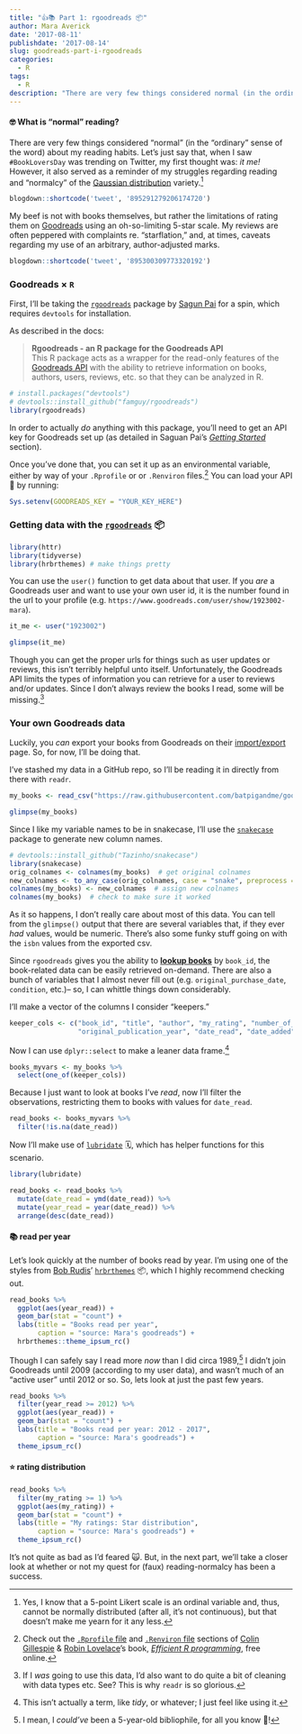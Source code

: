 ```yaml
---
title: "👍📚 Part 1: rgoodreads 📦"
author: Mara Averick
date: '2017-08-11'
publishdate: '2017-08-14'
slug: goodreads-part-i-rgoodreads
categories:
  - R
tags:
  - R
description: "There are very few things considered normal (in the ordinary sense of the word) about my reading habits. Let's just say that, when I saw #BookLoversDay was trending on Twitter, my first thought was: it me! However, it also served as a reminder of my struggles regarding reading and normalcy"
---
```


#### 🤓 What is "normal" reading?

There are very few things considered "normal" (in the "ordinary" sense of the word) about my reading habits. Let's just say that, when I saw `#BookLoversDay` was trending on Twitter, my first thought was: _it me!_ However, it also served as a reminder of my struggles regarding reading and "normalcy" of the [Gaussian distribution](https://en.wikipedia.org/wiki/Normal_distribution) variety.[^normal]


```r
blogdown::shortcode('tweet', '895291279206174720')
```

My beef is not with books themselves, but rather the limitations of rating them on [Goodreads](https://www.goodreads.com/) using an oh-so-limiting 5-star scale. My reviews are often peppered with complaints re. "starflation," and, at times, caveats regarding my use of an arbitrary, author-adjusted marks.

```r
blogdown::shortcode('tweet', '895300309773320192')
```

### Goodreads × `R`

First, I'll be taking the [`rgoodreads`](https://github.com/Famguy/rgoodreads) package by [Sagun Pai](https://github.com/Famguy) for a spin, which requires `devtools` for installation.

As described in the docs:

>  **Rgoodreads - an R package for the Goodreads API**  
>  This R package acts as a wrapper for the read-only features of the [Goodreads API](https://www.goodreads.com/api) with the ability to retrieve information on books, authors, users, reviews, etc. so that they can be analyzed in R.  

```r
# install.packages("devtools")
# devtools::install_github("famguy/rgoodreads")
library(rgoodreads)
```

In order to actually _do_ anything with this package, you'll need to get an API key for Goodreads set up (as detailed in Saguan Pai's [_Getting Started_](https://github.com/Famguy/rgoodreads#getting-started) section).

Once you've done that, you can set it up as an environmental variable, either by way of your `.Rprofile` or or `.Renviron` files.[^efficientR] You can load your API 🔑 by running:

```r
Sys.setenv(GOODREADS_KEY = "YOUR_KEY_HERE")
```

### Getting data with the [`rgoodreads`](https://github.com/Famguy/rgoodreads) 📦 

```r
library(httr)  
library(tidyverse)
library(hrbrthemes) # make things pretty
```

You can use the `user()` function to get data about that user. If you _are_ a Goodreads user and want to use your own user id, it is the number found in the url to your profile (e.g. `https://www.goodreads.com/user/show/1923002-mara`).

```r
it_me <- user("1923002")

glimpse(it_me)
```

Though you can get the proper urls for things such as user updates or reviews, this isn't terribly helpful unto itself. Unfortunately, the Goodreads API limits the types of information you can retrieve for a user to reviews and/or updates. Since I don't always review the books I read, some will be missing.[^chrs]

### Your own Goodreads data

Luckily, you _can_ export your books from Goodreads on their [import/export](https://www.goodreads.com/review/import) page. So, for now, I'll be doing that.

I've stashed my data in a GitHub repo, so I'll be reading it in directly from there with `readr`.

```r
my_books <- read_csv("https://raw.githubusercontent.com/batpigandme/goodreadin/master/data/goodreads_library_export.csv")

glimpse(my_books)
```

Since I like my variable names to be in snakecase, I'll use the [`snakecase`](https://github.com/Tazinho/snakecase) package to generate new column names.

```r
# devtools::install_github("Tazinho/snakecase")
library(snakecase)
orig_colnames <- colnames(my_books)  # get original colnames
new_colnames <- to_any_case(orig_colnames, case = "snake", preprocess = ":|\\.")
colnames(my_books) <- new_colnames  # assign new colnames
colnames(my_books)  # check to make sure it worked
```

As it so happens, I don't really care about most of this data. You can tell from the `glimpse()` output that there are several variables that, if they ever _had_ values, would be numeric. There's also some funky stuff going on with the `isbn` values from the exported csv.

Since `rgoodreads` gives you the ability to [**lookup books**](https://github.com/Famguy/rgoodreads#lookup-books) by `book_id`, the book-related data can be easily retrieved on-demand. There are also a bunch of variables that I almost never fill out (e.g. `original_purchase_date`, `condition`, etc.)-- so, I can whittle things down considerably.

I'll make a vector of the columns I consider "keepers." 

```r
keeper_cols <- c("book_id", "title", "author", "my_rating", "number_of_pages", 
                 "original_publication_year", "date_read", "date_added", "bookshelves")
```

Now I can use `dplyr::select` to make a leaner data frame.[^lean]


```r
books_myvars <- my_books %>%
  select(one_of(keeper_cols))
```

Because I just want to look at books I've _read_, now I'll filter the observations, restricting them to books with values for `date_read`. 

```r
read_books <- books_myvars %>%
  filter(!is.na(date_read))
```

Now I'll make use of [`lubridate`](http://lubridate.tidyverse.org/) 🗓, which has helper functions for this scenario.

```r
library(lubridate)

read_books <- read_books %>%
  mutate(date_read = ymd(date_read)) %>%
  mutate(year_read = year(date_read)) %>%
  arrange(desc(date_read))
```

#### 📚 read per year

Let's look quickly at the number of books read by year. I'm using one of the styles from [Bob Rudis](https://rud.is/b/)' [`hrbrthemes`](https://hrbrmstr.github.io/hrbrthemes/) 📦, which I highly recommend checking out.

```r
read_books %>%
  ggplot(aes(year_read)) +
  geom_bar(stat = "count") +
  labs(title = "Books read per year", 
       caption = "source: Mara's goodreads") +
  hrbrthemes::theme_ipsum_rc()
```

Though I can safely say I read more _now_ than I did circa 1989,[^1] I didn't join Goodreads until 2009 (according to my user data), and wasn't much of an "active user" until 2012 or so. So, lets look at just the past few years.

```r
read_books %>%
  filter(year_read >= 2012) %>%
  ggplot(aes(year_read)) +
  geom_bar(stat = "count") +
  labs(title = "Books read per year: 2012 - 2017", 
       caption = "source: Mara's goodreads") +
  theme_ipsum_rc()
```

#### ⭐️ rating distribution

```r
read_books %>%
  filter(my_rating >= 1) %>%
  ggplot(aes(my_rating)) +
  geom_bar(stat = "count") +
  labs(title = "My ratings: Star distribution", 
       caption = "source: Mara's goodreads") +
  theme_ipsum_rc()
```

It's not quite as bad as I'd feared 🙀. But, in the next part, we'll take a closer look at whether or not my quest for (faux) reading-normalcy has been a success.

[^normal]: Yes, I know that a 5-point Likert scale is an ordinal variable and, thus, cannot be normally distributed (after all, it's not continuous), but that doesn't make me yearn for it any less.

[^efficientR]: Check out the [`.Rprofile` file](https://csgillespie.github.io/efficientR/3-3-r-startup.html#rprofile) and [`.Renviron` file](https://csgillespie.github.io/efficientR/3-3-r-startup.html#renviron) sections of [Colin Gillespie](https://twitter.com/csgillespie) & [Robin Lovelace](https://twitter.com/robinlovelace)'s book, [_Efficient R programming_](https://csgillespie.github.io/efficientR/), free online.

[^chrs]: If I _was_ going to use this data, I'd also want to do quite a bit of cleaning with data types etc. See? This is why `readr` is so glorious.

[^lean]: This isn't actually a term, like _tidy_, or whatever; I just feel like using it.

[^1]: I mean, I _could've_ been a 5-year-old bibliophile, for all you know 🤷!